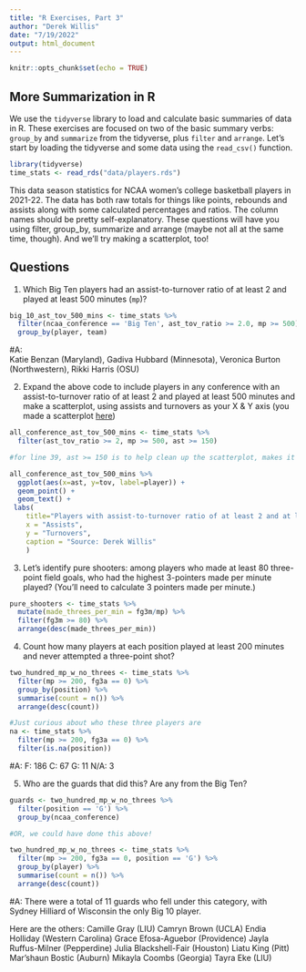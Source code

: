 ```yaml
---
title: "R Exercises, Part 3"
author: "Derek Willis"
date: "7/19/2022"
output: html_document
---
```


```r
knitr::opts_chunk$set(echo = TRUE)
```

## More Summarization in R

We use the `tidyverse` library to load and calculate basic summaries of data in R. These exercises are focused on two of the basic summary verbs: `group_by` and `summarize` from the tidyverse, plus `filter` and `arrange`. Let's start by loading the tidyverse and some data using the `read_csv()` function.

```r
library(tidyverse)
time_stats <- read_rds("data/players.rds")
```

This data season statistics for NCAA women's college basketball players in 2021-22. The data has both raw totals for things like points, rebounds and assists along with some calculated percentages and ratios. The column names should be pretty self-explanatory. These questions will have you using filter, group_by, summarize and arrange (maybe not all at the same time, though). And we'll try making a scatterplot, too!

## Questions

1. Which Big Ten players had an assist-to-turnover ratio of at least 2 and played at least 500 minutes (`mp`)?
```r
big_10_ast_tov_500_mins <- time_stats %>%  
  filter(ncaa_conference == 'Big Ten', ast_tov_ratio >= 2.0, mp >= 500) %>%
  group_by(player, team)
```

#A: 	
Katie Benzan (Maryland), Gadiva Hubbard (Minnesota), Veronica Burton (Northwestern), Rikki Harris (OSU)

2. Expand the above code to include players in any conference with an assist-to-turnover ratio of at least 2 and played at least 500 minutes and make a scatterplot, using assists and turnovers as your X & Y axis (you made a scatterplot [here](https://github.com/iadecker/data_journalism_2022_spring/blob/main/labs/lab_09/lab_09.Rmd#L163))

```r
all_conference_ast_tov_500_mins <- time_stats %>%  
  filter(ast_tov_ratio >= 2, mp >= 500, ast >= 150) 

#for line 39, ast >= 150 is to help clean up the scatterplot, makes it less busy.

all_conference_ast_tov_500_mins %>%
  ggplot(aes(x=ast, y=tov, label=player)) + 
  geom_point() + 
  geom_text() +
 labs(
    title="Players with assist-to-turnover ratio of at least 2 and at least 500 minutes",
    x = "Assists",
    y = "Turnovers",
    caption = "Source: Derek Willis"
    ) 
```

3. Let's identify pure shooters: among players who made at least 80 three-point field goals, who had the highest 3-pointers made per minute played? (You'll need to calculate 3 pointers made per minute.)

```r
pure_shooters <- time_stats %>%
  mutate(made_threes_per_min = fg3m/mp) %>%
  filter(fg3m >= 80) %>%
  arrange(desc(made_threes_per_min))
```

4. Count how many players at each position played at least 200 minutes and never attempted a three-point shot?

```r
two_hundred_mp_w_no_threes <- time_stats %>%
  filter(mp >= 200, fg3a == 0) %>%
  group_by(position) %>%
  summarise(count = n()) %>%
  arrange(desc(count))

#Just curious about who these three players are
na <- time_stats %>%
  filter(mp >= 200, fg3a == 0) %>%
  filter(is.na(position))
```

#A:
F: 186
C: 67
G: 11
N/A: 3

5. Who are the guards that did this? Are any from the Big Ten?

```r
guards <- two_hundred_mp_w_no_threes %>%
  filter(position == 'G') %>%
  group_by(ncaa_conference)

#OR, we could have done this above!

two_hundred_mp_w_no_threes <- time_stats %>%
  filter(mp >= 200, fg3a == 0, position == 'G') %>%
  group_by(player) %>%
  summarise(count = n()) %>%
  arrange(desc(count))
```

#A: 
There were a total of 11 guards who fell under this category, with Sydney Hilliard of Wisconsin the only Big 10 player.

Here are the others:
Camille Gray (LIU)
Camryn Brown (UCLA)
Endia Holliday (Western Carolina)
Grace Efosa-Aguebor (Providence)
Jayla Ruffus-Milner (Pepperdine)
Julia Blackshell-Fair (Houston)
Liatu King (Pitt)
Mar'shaun Bostic (Auburn)
Mikayla Coombs (Georgia)
Tayra Eke (LIU)